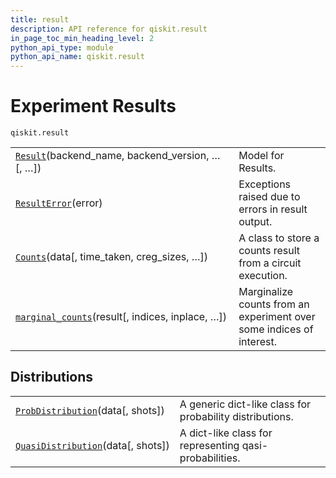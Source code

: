 ```yaml
---
title: result
description: API reference for qiskit.result
in_page_toc_min_heading_level: 2
python_api_type: module
python_api_name: qiskit.result
---
```


<span id="module-qiskit.result" />

<span id="qiskit-result" />

<span id="experiment-results-qiskit-result" />

# Experiment Results

`qiskit.result`

|                                                                                                                    |                                                                      |
| ------------------------------------------------------------------------------------------------------------------ | -------------------------------------------------------------------- |
| [`Result`](qiskit.result.Result "qiskit.result.Result")(backend\_name, backend\_version, …\[, …])                  | Model for Results.                                                   |
| [`ResultError`](qiskit.result.ResultError "qiskit.result.ResultError")(error)                                      | Exceptions raised due to errors in result output.                    |
| [`Counts`](qiskit.result.Counts "qiskit.result.Counts")(data\[, time\_taken, creg\_sizes, …])                      | A class to store a counts result from a circuit execution.           |
| [`marginal_counts`](qiskit.result.marginal_counts "qiskit.result.marginal_counts")(result\[, indices, inplace, …]) | Marginalize counts from an experiment over some indices of interest. |

## Distributions

|                                                                                                          |                                                          |
| -------------------------------------------------------------------------------------------------------- | -------------------------------------------------------- |
| [`ProbDistribution`](qiskit.result.ProbDistribution "qiskit.result.ProbDistribution")(data\[, shots])    | A generic dict-like class for probability distributions. |
| [`QuasiDistribution`](qiskit.result.QuasiDistribution "qiskit.result.QuasiDistribution")(data\[, shots]) | A dict-like class for representing qasi-probabilities.   |

